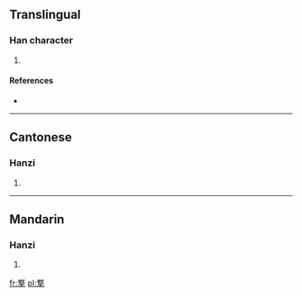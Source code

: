 ==Translingual==

===Han character===
{{Han char|rn=64|rad=手|as=12|sn=16|four=0850<sub>4</sub>|canj=X卜大手 (XYKQ), 卜大手 (YKQ)}}

# {{defn|Han|sort=手12}}

====References====
* {{Han ref|kx=0453.240|dkj=12680|dj=0803.070|hdz=31952.070|uh=6489|ud=25737|bh=E9AA|bd=59818}}

----

==Cantonese==

===Hanzi===
{{yue-hanzi|jyut=|y=deu1}}

# {{defn|lang=yue|sort=手12}}

----

==Mandarin==

===Hanzi===
{{cmn-hanzi|pin=[[dūn]] ([[dun1]])|wg=tun<sup>1</sup>}}

# {{defn|lang=cmn|sort=手12}}

[[fr:撉]]
[[pl:撉]]